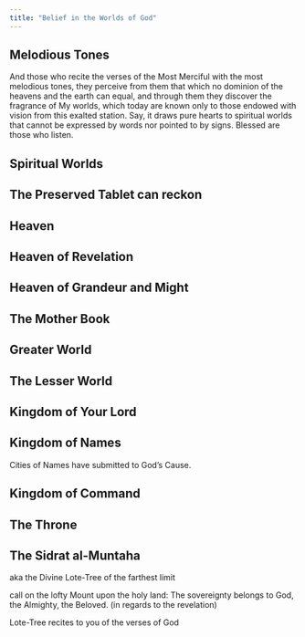 ```yaml
---
title: "Belief in the Worlds of God"
---
```


## Melodious Tones

And those who recite the verses of the Most Merciful with the most melodious tones, they perceive from them that which no dominion of the heavens and the earth can equal, and through them they discover the fragrance of My worlds, which today are known only to those endowed with vision from this exalted station. Say, it draws pure hearts to spiritual worlds that cannot be expressed by words nor pointed to by signs. Blessed are those who listen.

## Spiritual Worlds

## The Preserved Tablet can reckon

## Heaven

## Heaven of Revelation

## Heaven of Grandeur and Might

## The Mother Book

## Greater World

## The Lesser World

## Kingdom of Your Lord

## Kingdom of Names

Cities of Names have submitted to God's Cause.

## Kingdom of Command

## The Throne

## The Sidrat al-Muntaha

aka the Divine Lote-Tree of the farthest limit

call on the lofty Mount upon the holy land: The sovereignty belongs to God, the Almighty, the Beloved. (in regards to the revelation)

Lote-Tree recites to you of the verses of God
